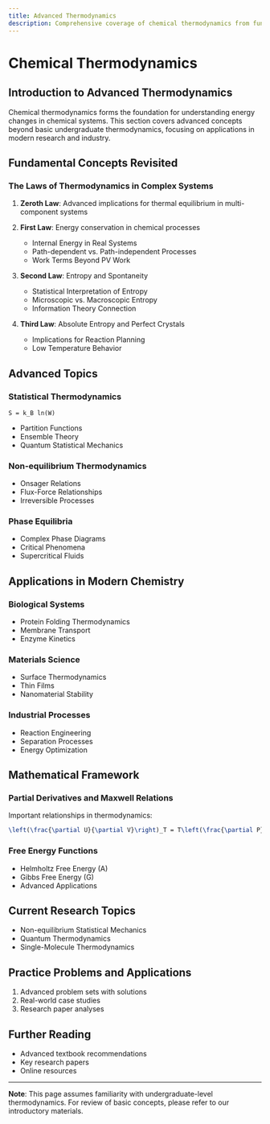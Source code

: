 ```yaml
---
title: Advanced Thermodynamics
description: Comprehensive coverage of chemical thermodynamics from fundamental principles to advanced applications
---
```


# Chemical Thermodynamics

## Introduction to Advanced Thermodynamics

Chemical thermodynamics forms the foundation for understanding energy changes in chemical systems. This section covers advanced concepts beyond basic undergraduate thermodynamics, focusing on applications in modern research and industry.

## Fundamental Concepts Revisited

### The Laws of Thermodynamics in Complex Systems

1. **Zeroth Law**: Advanced implications for thermal equilibrium in multi-component systems
2. **First Law**: Energy conservation in chemical processes
   - Internal Energy in Real Systems
   - Path-dependent vs. Path-independent Processes
   - Work Terms Beyond PV Work

3. **Second Law**: Entropy and Spontaneity
   - Statistical Interpretation of Entropy
   - Microscopic vs. Macroscopic Entropy
   - Information Theory Connection

4. **Third Law**: Absolute Entropy and Perfect Crystals
   - Implications for Reaction Planning
   - Low Temperature Behavior

## Advanced Topics

### Statistical Thermodynamics

```chemical-equation
S = k_B ln(W)
```

- Partition Functions
- Ensemble Theory
- Quantum Statistical Mechanics

### Non-equilibrium Thermodynamics

- Onsager Relations
- Flux-Force Relationships
- Irreversible Processes

### Phase Equilibria

- Complex Phase Diagrams
- Critical Phenomena
- Supercritical Fluids

## Applications in Modern Chemistry

### Biological Systems

- Protein Folding Thermodynamics
- Membrane Transport
- Enzyme Kinetics

### Materials Science

- Surface Thermodynamics
- Thin Films
- Nanomaterial Stability

### Industrial Processes

- Reaction Engineering
- Separation Processes
- Energy Optimization

## Mathematical Framework

### Partial Derivatives and Maxwell Relations

Important relationships in thermodynamics:

```latex
\left(\frac{\partial U}{\partial V}\right)_T = T\left(\frac{\partial P}{\partial T}\right)_V - P
```

### Free Energy Functions

- Helmholtz Free Energy (A)
- Gibbs Free Energy (G)
- Advanced Applications

## Current Research Topics

- Non-equilibrium Statistical Mechanics
- Quantum Thermodynamics
- Single-Molecule Thermodynamics

## Practice Problems and Applications

1. Advanced problem sets with solutions
2. Real-world case studies
3. Research paper analyses

## Further Reading

- Advanced textbook recommendations
- Key research papers
- Online resources

---

**Note**: This page assumes familiarity with undergraduate-level thermodynamics. For review of basic concepts, please refer to our introductory materials. 